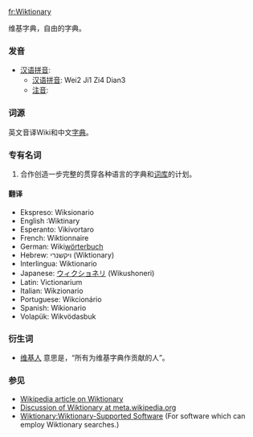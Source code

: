[[fr:Wiktionary]]

维基字典，自由的字典。
=== 发音 ===
*[[汉语拼音]]: 
**[[汉语拼音]]: Wei2 Ji1 Zi4 Dian3
**[[注音]]: 

===词源===
英文音译Wiki和中文[[字典]]。

===专有名词===
# 合作创造一步完整的贯穿各种语言的字典和[[词库]]的计划。

==== 翻译 ====
*Ekspreso: Wiksionario
*English :Wiktinary
*Esperanto: Vikivortaro
*French: Wiktionnaire
*German: Wiki[[wörterbuch]]
*Hebrew: ויקשנרי (Wiktionary)
*Interlingua: Wiktionario
*Japanese: [[ウィクショネリ]] (Wikushoneri)
*Latin: Victionarium
*Italian: Wikzionario
*Portuguese: Wikcionário
*Spanish: Wikionario
*Volapük: Wikvödasbuk

===衍生词===
*[[维基人]] 意思是，“所有为维基字典作贡献的人”。

=== 参见 ===
* [[w:Wiktionary|Wikipedia article on Wiktionary]]
* [[m:Wiktionary|Discussion of Wiktionary at meta.wikipedia.org]]
* [[Wiktionary:Wiktionary-Supported Software]]  (For software which can employ Wiktionary searches.)